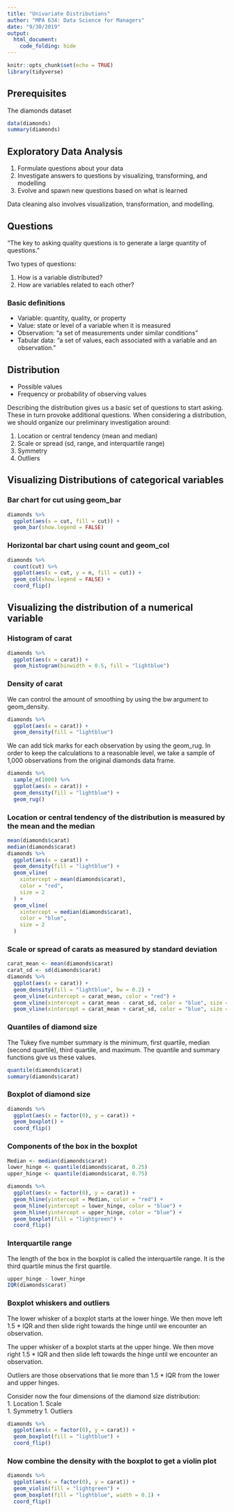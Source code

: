 ```yaml
---
title: "Univariate Distributions"
author: "MPA 634: Data Science for Managers"
date: "9/30/2019"
output:
  html_document:
    code_folding: hide
---
```


```r
knitr::opts_chunk$set(echo = TRUE)
library(tidyverse)
```

## Prerequisites

The diamonds dataset

```r
data(diamonds)
summary(diamonds)
```

## Exploratory Data Analysis

1.  Formulate questions about your data
1.  Investigate answers to questions by visualizing, transforming, and modelling
1.  Evolve and spawn new questions based on what is learned

Data cleaning also involves visualization, transformation, and modelling.  

## Questions  

"The key to asking quality questions is to generate a large quantity of questions."  

Two types of questions:  

1.  How is a variable distributed?
1.  How are variables related to each other?

### Basic definitions

*  Variable: quantity, quality, or property  
*  Value:  state or level of a variable when it is measured
*  Observation:  "a set of measurements under similar conditions"  
*  Tabular data:  "a set of values, each associated with a variable and an observation."  

## Distribution

*  Possible values
*  Frequency or probability of observing values

Describing the distribution gives us a basic set of questions to start asking. These in turn provoke additional questions. When considering a distribution, we should organize our preliminary investigation around:

1.  Location or central tendency (mean and median)
1.  Scale or spread (sd, range, and interquartile range)
1.  Symmetry   
1.  Outliers  

## Visualizing Distributions of categorical variables 

### Bar chart for cut using geom_bar

```r
diamonds %>% 
  ggplot(aes(x = cut, fill = cut)) +
  geom_bar(show.legend = FALSE)
```  

### Horizontal bar chart using count and geom_col

```r
diamonds %>% 
  count(cut) %>% 
  ggplot(aes(x = cut, y = n, fill = cut)) +
  geom_col(show.legend = FALSE) +
  coord_flip()
```  

## Visualizing the distribution of a numerical variable

### Histogram of carat

```r
diamonds %>%
  ggplot(aes(x = carat)) +
  geom_histogram(binwidth = 0.5, fill = "lightblue")
```

### Density of carat

We can control the amount of smoothing by using the bw argument to geom_density.  

```r
diamonds %>%
  ggplot(aes(x = carat)) +
  geom_density(fill = "lightblue")
```

We can add tick marks for each observation by using the geom_rug. In order to keep the calculations to a reasonable level, we take a sample of 1,000 observations from the original diamonds data frame.

```r
diamonds %>%
  sample_n(1000) %>% 
  ggplot(aes(x = carat)) +
  geom_density(fill = "lightblue") +
  geom_rug()
```

### Location or central tendency of the distribution is measured by the mean and the median

```r
mean(diamonds$carat)
median(diamonds$carat)
diamonds %>%
  ggplot(aes(x = carat)) +
  geom_density(fill = "lightblue") +
  geom_vline(
    xintercept = mean(diamonds$carat),
    color = "red",
    size = 2
  ) +
  geom_vline(
    xintercept = median(diamonds$carat),
    color = "blue",
    size = 2
  )
```

### Scale or spread of carats as measured by standard deviation

```r
carat_mean <- mean(diamonds$carat)
carat_sd <- sd(diamonds$carat)
diamonds %>% 
  ggplot(aes(x = carat)) +
  geom_density(fill = "lightblue", bw = 0.2) +
  geom_vline(xintercept = carat_mean, color = "red") +
  geom_vline(xintercept = carat_mean - carat_sd, color = "blue", size = 2) +
  geom_vline(xintercept = carat_mean + carat_sd, color = "blue", size = 2)
```

### Quantiles of diamond size

The Tukey five number summary is the minimum, first quartile, median (second quartile), third quartile, and maximum. The quantile and summary functions give us these values.

```r
quantile(diamonds$carat)
summary(diamonds$carat)
```

### Boxplot of diamond size

```r
diamonds %>% 
  ggplot(aes(x = factor(0), y = carat)) +
  geom_boxplot() +
  coord_flip()
```

### Components of the box in the boxplot

```r
Median <- median(diamonds$carat)
lower_hinge <- quantile(diamonds$carat, 0.25)
upper_hinge <- quantile(diamonds$carat, 0.75)

diamonds %>% 
  ggplot(aes(x = factor(0), y = carat)) +
  geom_hline(yintercept = Median, color = "red") +
  geom_hline(yintercept = lower_hinge, color = "blue") +
  geom_hline(yintercept = upper_hinge, color = "blue") +
  geom_boxplot(fill = "lightgreen") +
  coord_flip()
```

### Interquartile range

The length of the box in the boxplot is called the interquartile range. It is the third quartile minus the first quartile.

```r
upper_hinge - lower_hinge
IQR(diamonds$carat)
```  

### Boxplot whiskers and outliers

The lower whisker of a boxplot starts at the lower hinge. We then move left 1.5 * IQR and then slide right towards the hinge until we encounter an observation.  

The upper whisker of a boxplot starts at the upper hinge. We then move right 1.5 * IQR and then slide left towards the hinge until we encounter an observation.  

Outliers are those observations that lie more than 1.5 * IQR from the lower and upper hinges.  

Consider now the four dimensions of the diamond size distribution:  
1.  Location
1.  Scale  
1.  Symmetry
1.  Outliers

```r
diamonds %>% 
  ggplot(aes(x = factor(0), y = carat)) +
  geom_boxplot(fill = "lightblue") +
  coord_flip()
```

### Now combine the density with the boxplot to get a violin plot  

```r
diamonds %>% 
  ggplot(aes(x = factor(0), y = carat)) +
  geom_violin(fill = "lightgreen") +
  geom_boxplot(fill = "lightblue", width = 0.1) +
  coord_flip()
```
